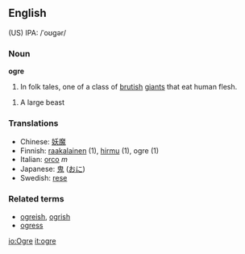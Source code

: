 {{wikipedia}}
==English==
(US) IPA: /ˈoʊgər/

===Noun===
'''ogre'''

#In folk tales, one of a class of [[brutish]] [[giant]]s that eat human flesh.

#A large beast

=== Translations ===
*Chinese: [[妖魔]]
*Finnish: [[raakalainen]] (1), [[hirmu]] (1), ogre (1)
*Italian: [[orco]] ''m''
*Japanese: [[鬼]] ([[おに]])
*Swedish: [[rese]]

===Related terms===
*[[ogreish]], [[ogrish]]
*[[ogress]]

[[io:Ogre]]
[[it:ogre]]
